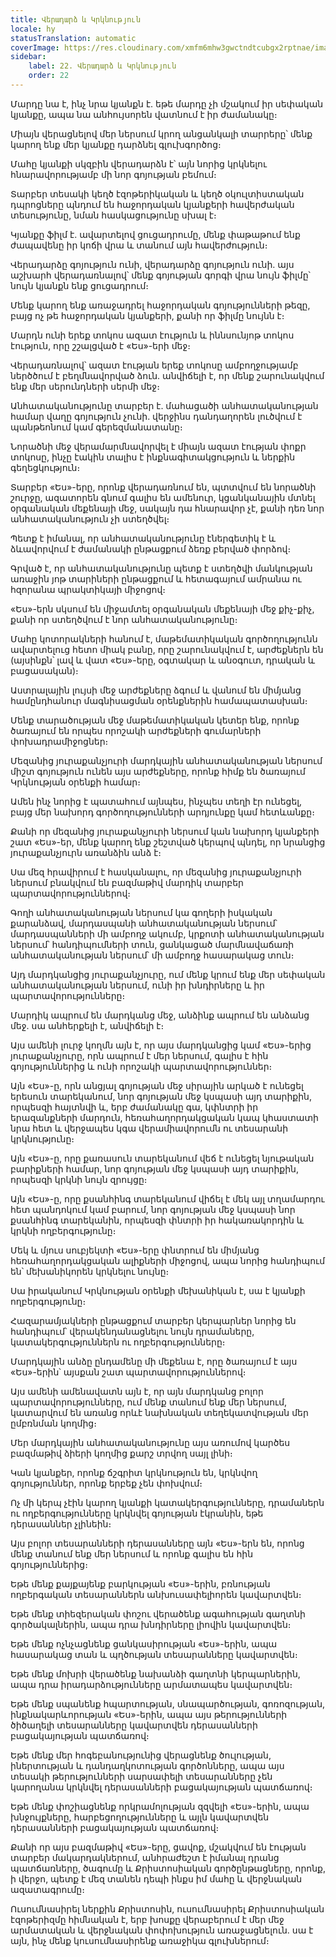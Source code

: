 ```yaml
---
title: Վերադարձ և Կրկնություն
locale: hy
statusTranslation: automatic
coverImage: https://res.cloudinary.com/xmfm6mhw3gwctndtcubgx2rptnae/image/upload/v1741354419/small_cover_la_gran_rebelion_28716e29d2.webp
sidebar:
    label: 22. Վերադարձ և Կրկնություն
    order: 22
---
```

Մարդը նա է, ինչ նրա կյանքն է․ եթե մարդը չի մշակում իր սեփական կյանքը, ապա նա անհույսորեն վատնում է իր ժամանակը։

Միայն վերացնելով մեր ներսում կրող անցանկալի տարրերը՝ մենք կարող ենք մեր կյանքը դարձնել գլուխգործոց։

Մահը կյանքի սկզբին վերադարձն է՝ այն նորից կրկնելու հնարավորությամբ մի նոր գոյության բեմում։

Տարբեր տեսակի կեղծ էզոթերիկական և կեղծ օկուլտիստական դպրոցները պնդում են հաջորդական կյանքերի հավերժական տեսությունը, նման հասկացությունը սխալ է։

Կյանքը ֆիլմ է. ավարտելով ցուցադրումը, մենք փաթաթում ենք ժապավենը իր կոճի վրա և տանում այն հավերժություն։

Վերադարձը գոյություն ունի, վերադարձը գոյություն ունի․ այս աշխարհ վերադառնալով՝ մենք գոյության գորգի վրա նույն ֆիլմը՝ նույն կյանքն ենք ցուցադրում։

Մենք կարող ենք առաջադրել հաջորդական գոյությունների թեզը, բայց ոչ թե հաջորդական կյանքերի, քանի որ ֆիլմը նույնն է։

Մարդն ունի երեք տոկոս ազատ էություն և իննսունյոթ տոկոս էություն, որը շշալցված է «Ես»-երի մեջ։

Վերադառնալով՝ ազատ էության երեք տոկոսը ամբողջությամբ ներծծում է բեղմնավորված ձուն. անվիճելի է, որ մենք շարունակվում ենք մեր սերունդների սերմի մեջ։

Անհատականությունը տարբեր է. մահացածի անհատականության համար վաղը գոյություն չունի. վերջինս դանդաղորեն լուծվում է պանթեոնում կամ գերեզմանատանը։

Նորածնի մեջ վերամարմնավորվել է միայն ազատ էության փոքր տոկոսը, ինչը էակին տալիս է ինքնագիտակցություն և ներքին գեղեցկություն։

Տարբեր «Ես»-երը, որոնք վերադառնում են, պտտվում են նորածնի շուրջը, ազատորեն գնում գալիս են ամենուր, կցանկանային մտնել օրգանական մեքենայի մեջ, սակայն դա հնարավոր չէ, քանի դեռ նոր անհատականություն չի ստեղծվել։

Պետք է իմանալ, որ անհատականությունը էներգետիկ է և ձևավորվում է ժամանակի ընթացքում ձեռք բերված փորձով։

Գրված է, որ անհատականությունը պետք է ստեղծվի մանկության առաջին յոթ տարիների ընթացքում և հետագայում ամրանա ու հզորանա պրակտիկայի միջոցով։

«Ես»-երն սկսում են միջամտել օրգանական մեքենայի մեջ քիչ-քիչ, քանի որ ստեղծվում է նոր անհատականությունը։

Մահը կոտորակների հանում է, մաթեմատիկական գործողությունն ավարտելուց հետո միակ բանը, որը շարունակվում է, արժեքներն են (այսինքն՝ լավ և վատ «Ես»-երը, օգտակար և անօգուտ, դրական և բացասական)։

Աստրալային լույսի մեջ արժեքները ձգում և վանում են միմյանց համընդհանուր մագնիսացման օրենքներին համապատասխան։

Մենք տարածության մեջ մաթեմատիկական կետեր ենք, որոնք ծառայում են որպես որոշակի արժեքների գումարների փոխադրամիջոցներ։

Մեզանից յուրաքանչյուրի մարդկային անհատականության ներսում միշտ գոյություն ունեն այս արժեքները, որոնք հիմք են ծառայում Կրկնության օրենքի համար։

Ամեն ինչ նորից է պատահում այնպես, ինչպես տեղի էր ունեցել, բայց մեր նախորդ գործողությունների արդյունքը կամ հետևանքը։

Քանի որ մեզանից յուրաքանչյուրի ներսում կան նախորդ կյանքերի շատ «Ես»-եր, մենք կարող ենք շեշտված կերպով պնդել, որ նրանցից յուրաքանչյուրն առանձին անձ է։

Սա մեզ հրավիրում է հասկանալու, որ մեզանից յուրաքանչյուրի ներսում բնակվում են բազմաթիվ մարդիկ տարբեր պարտավորություններով։

Գողի անհատականության ներսում կա գողերի իսկական քարանձավ, մարդասպանի անհատականության ներսում՝ մարդասպանների մի ամբողջ ակումբ, կրքոտի անհատականության ներսում՝ հանդիպումների տուն, ցանկացած մարմնավաճառի անհատականության ներսում՝ մի ամբողջ հասարակաց տուն։

Այդ մարդկանցից յուրաքանչյուրը, ում մենք կրում ենք մեր սեփական անհատականության ներսում, ունի իր խնդիրները և իր պարտավորությունները։

Մարդիկ ապրում են մարդկանց մեջ, անձինք ապրում են անձանց մեջ. սա անհերքելի է, անվիճելի է։

Այս ամենի լուրջ կողմն այն է, որ այս մարդկանցից կամ «Ես»-երից յուրաքանչյուրը, որն ապրում է մեր ներսում, գալիս է հին գոյություններից և ունի որոշակի պարտավորություններ։

Այն «Ես»-ը, որն անցյալ գոյության մեջ սիրային արկած է ունեցել երեսուն տարեկանում, նոր գոյության մեջ կսպասի այդ տարիքին, որպեսզի հայտնվի և, երբ ժամանակը գա, կփնտրի իր երազանքների մարդուն, հեռահաղորդակցական կապ կհաստատի նրա հետ և վերջապես կգա վերամիավորումն ու տեսարանի կրկնությունը։

Այն «Ես»-ը, որը քառասուն տարեկանում վեճ է ունեցել նյութական բարիքների համար, նոր գոյության մեջ կսպասի այդ տարիքին, որպեսզի կրկնի նույն զրույցը։

Այն «Ես»-ը, որը քսանհինգ տարեկանում վիճել է մեկ այլ տղամարդու հետ պանդոկում կամ բարում, նոր գոյության մեջ կսպասի նոր քսանհինգ տարեկանին, որպեսզի փնտրի իր հակառակորդին և կրկնի ողբերգությունը։

Մեկ և մյուս սուբյեկտի «Ես»-երը փնտրում են միմյանց հեռահաղորդակցական ալիքների միջոցով, ապա նորից հանդիպում են՝ մեխանիկորեն կրկնելու նույնը։

Սա իրականում Կրկնության օրենքի մեխանիկան է, սա է կյանքի ողբերգությունը։

Հազարամյակների ընթացքում տարբեր կերպարներ նորից են հանդիպում՝ վերակենդանացնելու նույն դրամաները, կատակերգություններն ու ողբերգությունները։

Մարդկային անձը ընդամենը մի մեքենա է, որը ծառայում է այս «Ես»-երին՝ այսքան շատ պարտավորություններով։

Այս ամենի ամենավատն այն է, որ այն մարդկանց բոլոր պարտավորությունները, ում մենք տանում ենք մեր ներսում, կատարվում են առանց որևէ նախնական տեղեկատվության մեր ըմբռնման կողմից։

Մեր մարդկային անհատականությունը այս առումով կարծես բազմաթիվ ձիերի կողմից քարշ տրվող սայլ լինի։

Կան կյանքեր, որոնք ճշգրիտ կրկնություն են, կրկնվող գոյություններ, որոնք երբեք չեն փոխվում։

Ոչ մի կերպ չէին կարող կյանքի կատակերգությունները, դրամաներն ու ողբերգությունները կրկնվել գոյության էկրանին, եթե դերասաններ չլինեին։

Այս բոլոր տեսարանների դերասանները այն «Ես»-երն են, որոնց մենք տանում ենք մեր ներսում և որոնք գալիս են հին գոյություններից։

Եթե մենք քայքայենք բարկության «Ես»-երին, բռնության ողբերգական տեսարաններն անխուսափելիորեն կավարտվեն։

Եթե մենք տիեզերական փոշու վերածենք ագահության գաղտնի գործակալներին, ապա դրա խնդիրները լիովին կավարտվեն։

Եթե մենք ոչնչացնենք ցանկասիրության «Ես»-երին, ապա հասարակաց տան և պղծության տեսարանները կավարտվեն։

Եթե մենք մոխրի վերածենք նախանձի գաղտնի կերպարներին, ապա դրա իրադարձությունները արմատապես կավարտվեն։

Եթե մենք սպանենք հպարտության, սնապարծության, գոռոզության, ինքնակարևորության «Ես»-երին, ապա այս թերությունների ծիծաղելի տեսարանները կավարտվեն դերասանների բացակայության պատճառով։

Եթե մենք մեր հոգեբանությունից վերացնենք ծուլության, իներտության և դանդաղկոտության գործոնները, ապա այս տեսակի թերությունների սարսափելի տեսարանները չեն կարողանա կրկնվել դերասանների բացակայության պատճառով։

Եթե մենք փոշիացնենք որկրամոլության զզվելի «Ես»-երին, ապա խնջույքները, հարբեցողությունները և այլն կավարտվեն դերասանների բացակայության պատճառով։

Քանի որ այս բազմաթիվ «Ես»-երը, ցավոք, մշակվում են էության տարբեր մակարդակներում, անհրաժեշտ է իմանալ դրանց պատճառները, ծագումը և Քրիստոսիական գործընթացները, որոնք, ի վերջո, պետք է մեզ տանեն դեպի ինքս իմ մահը և վերջնական ազատագրումը։

Ուսումնասիրել ներքին Քրիստոսին, ուսումնասիրել Քրիստոսիական էզոթերիզմը հիմնական է, երբ խոսքը վերաբերում է մեր մեջ արմատական և վերջնական փոփոխություն առաջացնելուն. սա է այն, ինչ մենք կուսումնասիրենք առաջիկա գլուխներում։

